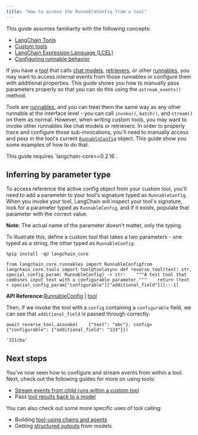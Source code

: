 ```yaml
---
title: "How to access the RunnableConfig from a tool"
---
```


<Info>
  This guide assumes familiarity with the following concepts:

  * [LangChain Tools](/src/oss/concepts/tools)
  * [Custom tools](/src/oss/how_to/custom_tools)
  * [LangChain Expression Language (LCEL)](/src/oss/concepts/lcel)
  * [Configuring runnable behavior](/src/oss/how_to/configure)
</Info>

If you have a [tool](/src/oss/concepts/tools) that calls [chat models](/src/oss/concepts/chat_models), [retrievers](/src/oss/concepts/retrievers), or other [runnables](/src/oss/concepts/runnables), you may want to access internal events from those runnables or configure them with additional properties. This guide shows you how to manually pass parameters properly so that you can do this using the `astream_events()` method.

Tools are [runnables](/src/oss/concepts/runnables), and you can treat them the same way as any other runnable at the interface level - you can call `invoke()`, `batch()`, and `stream()` on them as normal. However, when writing custom tools, you may want to invoke other runnables like chat models or retrievers. In order to properly trace and configure those sub-invocations, you'll need to manually access and pass in the tool's current [`RunnableConfig`](https://python.langchain.com/api_reference/core/runnables/langchain_core.runnables.config.RunnableConfig.html) object. This guide show you some examples of how to do that.

<Warning>
  This guide requires `langchain-core>=0.2.16`.
</Warning>

## Inferring by parameter type

To access reference the active config object from your custom tool, you'll need to add a parameter to your tool's signature typed as `RunnableConfig`. When you invoke your tool, LangChain will inspect your tool's signature, look for a parameter typed as `RunnableConfig`, and if it exists, populate that parameter with the correct value.

**Note:** The actual name of the parameter doesn't matter, only the typing.

To illustrate this, define a custom tool that takes a two parameters - one typed as a string, the other typed as `RunnableConfig`:

```
%pip install -qU langchain_core
```

```
from langchain_core.runnables import RunnableConfigfrom langchain_core.tools import tool@toolasync def reverse_tool(text: str, special_config_param: RunnableConfig) -> str:    """A test tool that combines input text with a configurable parameter."""    return (text + special_config_param["configurable"]["additional_field"])[::-1]
```

**API Reference:**[RunnableConfig](https://python.langchain.com/api_reference/core/runnables/langchain_core.runnables.config.RunnableConfig.html) | [tool](https://python.langchain.com/api_reference/core/tools/langchain_core.tools.convert.tool.html)

Then, if we invoke the tool with a `config` containing a `configurable` field, we can see that `additional_field` is passed through correctly:

```
await reverse_tool.ainvoke(    {"text": "abc"}, config={"configurable": {"additional_field": "123"}})
```

```
'321cba'
```

## Next steps

You've now seen how to configure and stream events from within a tool. Next, check out the following guides for more on using tools:

* [Stream events from child runs within a custom tool](/src/oss/how_to/tool_stream_events)
* Pass [tool results back to a model](/src/oss/how_to/tool_results_pass_to_model)

You can also check out some more specific uses of tool calling:

* Building [tool-using chains and agents](/src/oss/how_to/#tools)
* Getting [structured outputs](/src/oss/how_to/structured_output) from models
